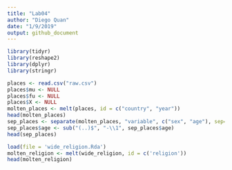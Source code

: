 ---
title: "Lab04"
author: "Diego Quan"
date: "1/9/2019"
output: github_document
---

```{r cache = TRUE}
library(tidyr)
library(reshape2)
library(dplyr)
library(stringr)

places <- read.csv("raw.csv")
places$mu <- NULL
places$fu <- NULL
places$X <- NULL
molten_places <- melt(places, id = c("country", "year"))
head(molten_places)
sep_places <- separate(molten_places, "variable", c("sex", "age"), sep=1)
sep_places$age <- sub("(..)$", "-\\1", sep_places$age)
head(sep_places)
```
```{r cache = TRUE}
load(file = 'wide_religion.Rda')
molten_religion <- melt(wide_religion, id = c('religion'))
head(molten_religion)
```
